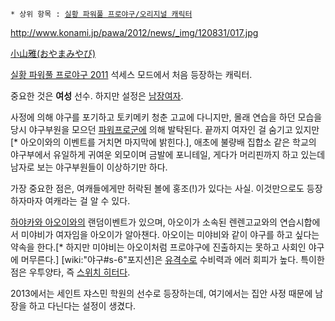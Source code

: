  * 상위 항목 : [[실황 파워풀 프로야구/오리지널 캐릭터]]

http://www.konami.jp/pawa/2012/news/_img/120831/017.jpg

[http://www.pixiv.net/tags.php?tag=%E5%B0%8F%E5%B1%B1%E9%9B%85 小山雅(おやまみやび)]

[[실황 파워풀 프로야구 2011]] 석세스 모드에서 처음 등장하는 캐릭터.

중요한 것은 '''여성''' 선수. 하지만 설정은 [[남장여자]].

사정에 의해 야구를 포기하고 토키메키 청춘 고교에 다니지만, 몰래 연습을 하던 모습을 당시 야구부원을 모으던 [[파워프로군]]에 의해 발탁된다. 끝까지 여자인 걸 숨기고 있지만[* 아오이와의 이벤트를 거치면 마지막에 밝힌다.], 애초에 불량배 집합소 같은 학교의 야구부에서 유일하게 귀여운 외모이며 금발에 포니테일, 게다가 머리핀까지 하고 있는데 남자로 보는 야구부원들이 이상하기만 하다.

가장 중요한 점은, 여캐들에게만 허락된 볼에 홍조(!)가 있다는 사실. 이것만으로도 등장하자마자 여캐라는 걸 알 수 있다.

[[하야카와 아오이]]와의 랜덤이벤트가 있으며, 아오이가 소속된 렌렌고교와의 연습시합에서 미야비가 여자임을 아오이가 알아챈다. 아오이는 미야비와 같이 야구를 하고 싶다는 약속을 한다.[* 하지만 미야비는 아오이처럼 프로야구에 진출하지는 못하고 사회인 야구에 머무른다.] [wiki:"야구#s-6"포지션]은 [[유격수]]로 수비력과 에러 회피가 높다. 특이한 점은 우투양타, 즉 [[스위치 히터]]다.

2013에서는 세인트 쟈스민 학원의 선수로 등장하는데, 여기에서는 집안 사정 때문에 남장을 하고 다닌다는 설정이 생겼다.
